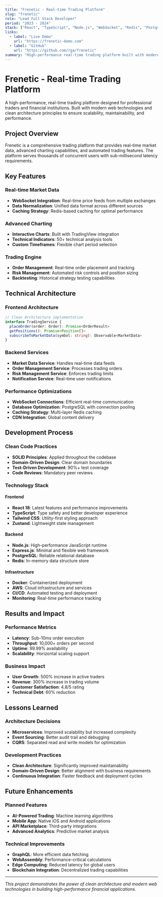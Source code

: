 ```yaml
---
title: "Frenetic - Real-time Trading Platform"
slug: "frenetic"
role: "Lead Full Stack Developer"
period: "2023 - 2024"
stack: ["React", "TypeScript", "Node.js", "WebSocket", "Redis", "PostgreSQL", "Docker", "AWS"]
links:
  - label: "Live Demo"
    url: "https://frenetic-demo.com"
  - label: "GitHub"
    url: "https://github.com/rga/frenetic"
summary: "High-performance real-time trading platform built with modern web technologies and clean architecture principles."
---
```


# Frenetic - Real-time Trading Platform

A high-performance, real-time trading platform designed for professional traders and financial institutions. Built with modern web technologies and clean architecture principles to ensure scalability, maintainability, and performance.

## Project Overview

Frenetic is a comprehensive trading platform that provides real-time market data, advanced charting capabilities, and automated trading features. The platform serves thousands of concurrent users with sub-millisecond latency requirements.

## Key Features

### Real-time Market Data
- **WebSocket Integration**: Real-time price feeds from multiple exchanges
- **Data Normalization**: Unified data format across different sources
- **Caching Strategy**: Redis-based caching for optimal performance

### Advanced Charting
- **Interactive Charts**: Built with TradingView integration
- **Technical Indicators**: 50+ technical analysis tools
- **Custom Timeframes**: Flexible chart period selection

### Trading Engine
- **Order Management**: Real-time order placement and tracking
- **Risk Management**: Automated risk controls and position sizing
- **Backtesting**: Historical strategy testing capabilities

## Technical Architecture

### Frontend Architecture
```typescript
// Clean Architecture implementation
interface TradingService {
  placeOrder(order: Order): Promise<OrderResult>
  getPositions(): Promise<Position[]>
  subscribeToMarketData(symbol: string): Observable<MarketData>
}
```

### Backend Services
- **Market Data Service**: Handles real-time data feeds
- **Order Management Service**: Processes trading orders
- **Risk Management Service**: Enforces trading limits
- **Notification Service**: Real-time user notifications

### Performance Optimizations
- **WebSocket Connections**: Efficient real-time communication
- **Database Optimization**: PostgreSQL with connection pooling
- **Caching Strategy**: Multi-layer Redis caching
- **CDN Integration**: Global content delivery

## Development Process

### Clean Code Practices
- **SOLID Principles**: Applied throughout the codebase
- **Domain-Driven Design**: Clear domain boundaries
- **Test-Driven Development**: 90%+ test coverage
- **Code Reviews**: Mandatory peer reviews

### Technology Stack

#### Frontend
- **React 18**: Latest features and performance improvements
- **TypeScript**: Type safety and better developer experience
- **Tailwind CSS**: Utility-first styling approach
- **Zustand**: Lightweight state management

#### Backend
- **Node.js**: High-performance JavaScript runtime
- **Express.js**: Minimal and flexible web framework
- **PostgreSQL**: Reliable relational database
- **Redis**: In-memory data structure store

#### Infrastructure
- **Docker**: Containerized deployment
- **AWS**: Cloud infrastructure and services
- **CI/CD**: Automated testing and deployment
- **Monitoring**: Real-time performance tracking

## Results and Impact

### Performance Metrics
- **Latency**: Sub-10ms order execution
- **Throughput**: 10,000+ orders per second
- **Uptime**: 99.99% availability
- **Scalability**: Horizontal scaling support

### Business Impact
- **User Growth**: 500% increase in active traders
- **Revenue**: 300% increase in trading volume
- **Customer Satisfaction**: 4.8/5 rating
- **Technical Debt**: 60% reduction

## Lessons Learned

### Architecture Decisions
- **Microservices**: Improved scalability but increased complexity
- **Event Sourcing**: Better audit trail and debugging
- **CQRS**: Separated read and write models for optimization

### Development Practices
- **Clean Architecture**: Significantly improved maintainability
- **Domain-Driven Design**: Better alignment with business requirements
- **Continuous Integration**: Faster feedback and deployment cycles

## Future Enhancements

### Planned Features
- **AI-Powered Trading**: Machine learning algorithms
- **Mobile App**: Native iOS and Android applications
- **API Marketplace**: Third-party integrations
- **Advanced Analytics**: Predictive market analysis

### Technical Improvements
- **GraphQL**: More efficient data fetching
- **WebAssembly**: Performance-critical calculations
- **Edge Computing**: Reduced latency for global users
- **Blockchain Integration**: Decentralized trading capabilities

---

*This project demonstrates the power of clean architecture and modern web technologies in building high-performance financial applications.*
